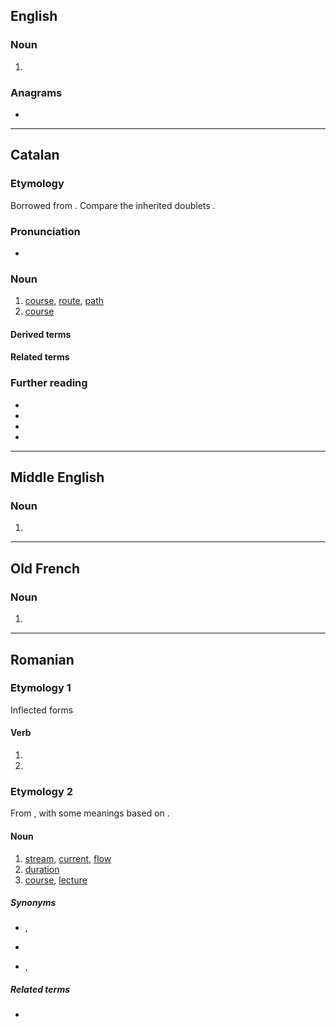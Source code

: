 {{also|cûrs}}
==English==

===Noun===
{{head|en|noun form}}

# {{plural of|en|cur}}

===Anagrams===
* {{anagrams|en|a=crsu|CRUs|RUCs|crus|rucs|scur|sucr-}}

----

==Catalan==

===Etymology===
Borrowed from {{bor|ca|la|cursus}}. Compare the inherited doublets {{doublet|ca|cors|cós|notext=1}}.

===Pronunciation===
* {{ca-IPA}}

===Noun===
{{ca-noun|m}}

# [[course]], [[route]], [[path]]
# [[course]] {{gloss|learning program}}

====Derived terms====
{{der3|ca|donar curs|en curs|curs legal|curs forçós}}

====Related terms====
{{rel3|ca|cursar|cursiu|córrer}}

===Further reading===
* {{R:IEC2}}
* {{R:GDLC}}
* {{R:DNV}}
* {{R:DCVB}}

----

==Middle English==

===Noun===
{{head|enm|noun}}

# {{alt form|enm|cours}}

----

==Old French==

===Noun===
{{fro-noun|m}}

# {{alt form|fro|cours}}

----

==Romanian==

===Etymology 1===
Inflected forms

====Verb====
{{head|ro|past participle}}

# {{past participle of|ro|curge|nocat=1}}
# {{past participle of|ro|cure|nocat=1}}

===Etymology 2===
From {{inh|ro|la|cursus}}, with some meanings based on {{der|ro|fr|cours}}.

====Noun====
{{ro-noun|n|cursuri}}

# [[stream]], [[current]], [[flow]]
# [[duration]]
# [[course]], [[lecture]]

=====Synonyms=====
* {{sense|stream|current}} {{l|ro|curent}}, {{l|ro|flux}}
* {{sense|duration}} {{l|ro|durată}}
* {{sense|course}} {{l|ro|clasă}}, {{l|ro|prelegere}}

=====Related terms=====
* {{l|ro|cursură}}